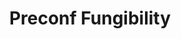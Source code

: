 ---
title: Preconf Fungibility
description: The Why and How of Preconf Fungibility in Taiyi
icon: 'right-left'
---